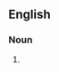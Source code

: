 {{also|Toponyms}}

==English==

===Noun===
{{head|en|noun plural form}}

# {{plural of|toponym|lang=en}}